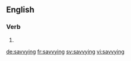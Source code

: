 ==English==

===Verb===
{{head|en}}

# {{present participle of|savvy|lang=en}}

[[de:savvying]]
[[fr:savvying]]
[[sv:savvying]]
[[vi:savvying]]